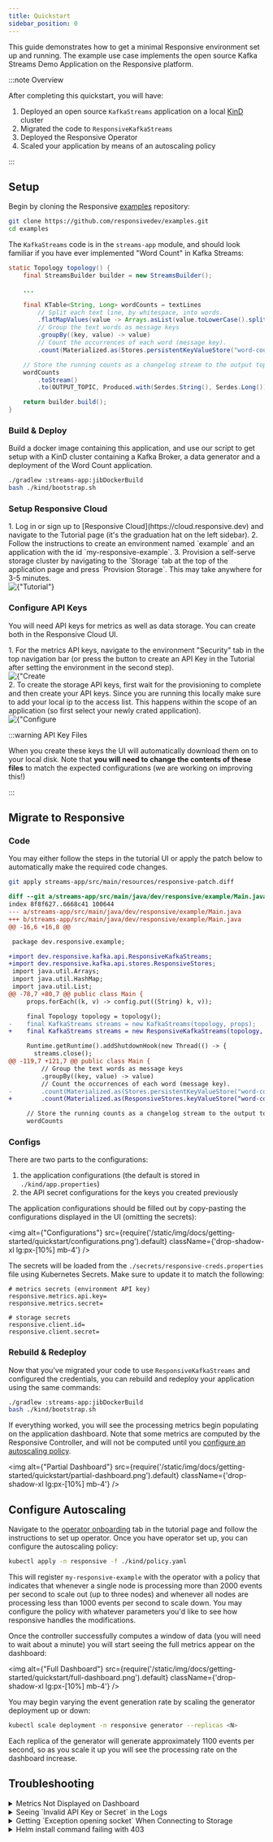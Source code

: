 ```yaml
---
title: Quickstart
sidebar_position: 0
---
```


This guide demonstrates how to get a minimal Responsive environment set up and running. The example
use case implements the open source Kafka Streams Demo Application on the Responsive platform.

:::note Overview

After completing this quickstart, you will have:

1. Deployed an open source `KafkaStreams` application on a local [KinD](https://kind.sigs.k8s.io/) cluster
1. Migrated the code to `ResponsiveKafkaStreams`
1. Deployed the Responsive Operator
1. Scaled your application by means of an autoscaling policy

:::

## Setup

Begin by cloning the Responsive [examples](https://github.com/responsivedev/examples.git) repository:

```bash
git clone https://github.com/responsivedev/examples.git
cd examples
```

The `KafkaStreams` code is in the `streams-app` module, and should look familiar if you have
ever implemented "Word Count" in Kafka Streams:

```java title='Main.java' showLineNumbers
static Topology topology() {
    final StreamsBuilder builder = new StreamsBuilder();

    ...

    final KTable<String, Long> wordCounts = textLines
        // Split each text line, by whitespace, into words.
        .flatMapValues(value -> Arrays.asList(value.toLowerCase().split("\\W+")))
        // Group the text words as message keys
        .groupBy((key, value) -> value)
        // Count the occurrences of each word (message key).
        .count(Materialized.as(Stores.persistentKeyValueStore("word-counts")));

    // Store the running counts as a changelog stream to the output topic.
    wordCounts
        .toStream()
        .to(OUTPUT_TOPIC, Produced.with(Serdes.String(), Serdes.Long()));

    return builder.build();
}
```

### Build & Deploy

Build a docker image containing this application, and use our script to get setup with a KinD
cluster containing a Kafka Broker, a data generator and a deployment of the Word Count application.

```bash
./gradlew :streams-app:jibDockerBuild
bash ./kind/bootstrap.sh
```

### Setup Responsive Cloud

<div className={'flex flex-col xl:grid xl:grid-cols-2 gap-4'}>
    <div>
        1. Log in or sign up to [Responsive Cloud](https://cloud.responsive.dev) and navigate to the
        Tutorial page (it's the graduation hat on the left sidebar).
        2. Follow the instructions to create an environment named `example` and an application with the id
        `my-responsive-example`.
        3. Provision a self-serve storage cluster by navigating to the `Storage` tab at the top of the
        application page and press `Provision Storage`. This may take anywhere for 3-5 minutes.
    </div>
    <img
        alt={"Tutorial"}
        src={require('/static/img/docs/getting-started/quickstart/tutorial.png').default}
        className={'drop-shadow-xl'} />
</div>

### Configure API Keys

You will need API keys for metrics as well as data storage. You can create both in the Responsive Cloud UI.

<div className={'flex flex-col xl:grid xl:grid-cols-2 gap-4 mb-4'}>
    <div>
        1. For the metrics API keys, navigate to the environment "Security" tab in the top navigation bar
        (or press the button to create an API Key in the Tutorial after setting the environment in the second step).
    </div>
    <img
        alt={"Create Metrics Key"}
        src={require('/static/img/docs/getting-started/quickstart/create-metrics-key.png').default}
        className={'drop-shadow-xl'} />
    <div>
        2. To create the storage API keys, first wait for the provisioning to complete and
        then create your API keys. Since you are running this locally make sure to add your local ip to the access list.
        This happens within the scope of an application (so first select your newly crated application).
    </div>
    <img
        alt={"Configure Storage"}
        src={require('/static/img/docs/getting-started/quickstart/configure-storage.png').default}
        className={'drop-shadow-xl'} />
</div>

:::warning API Key Files

When you create these keys the UI will automatically download them on to your local disk.
Note that **you will need to change the contents of these files** to match the expected configurations
(we are working on improving this!)

:::

## Migrate to Responsive

### Code

You may either follow the steps in the tutorial UI or apply the patch below to automatically make the
required code changes.
```bash
git apply streams-app/src/main/resources/responsive-patch.diff
```

```diff showLineNumbers title="responsive-patch.diff"
diff --git a/streams-app/src/main/java/dev/responsive/example/Main.java b/streams-app/src/main/java/dev/responsive/example/Main.java
index 8f8f627..6668c41 100644
--- a/streams-app/src/main/java/dev/responsive/example/Main.java
+++ b/streams-app/src/main/java/dev/responsive/example/Main.java
@@ -16,6 +16,8 @@

 package dev.responsive.example;

+import dev.responsive.kafka.api.ResponsiveKafkaStreams;
+import dev.responsive.kafka.api.stores.ResponsiveStores;
 import java.util.Arrays;
 import java.util.HashMap;
 import java.util.List;
@@ -78,7 +80,7 @@ public class Main {
     props.forEach((k, v) -> config.put((String) k, v));

     final Topology topology = topology();
-    final KafkaStreams streams = new KafkaStreams(topology, props);
+    final KafkaStreams streams = new ResponsiveKafkaStreams(topology, props);

     Runtime.getRuntime().addShutdownHook(new Thread(() -> {
       streams.close();
@@ -119,7 +121,7 @@ public class Main {
         // Group the text words as message keys
         .groupBy((key, value) -> value)
         // Count the occurrences of each word (message key).
-        .count(Materialized.as(Stores.persistentKeyValueStore("word-counts")));
+        .count(Materialized.as(ResponsiveStores.keyValueStore("word-counts")));

     // Store the running counts as a changelog stream to the output topic.
     wordCounts

```

### Configs

There are two parts to the configurations:

1. the application configurations (the default is stored in `./kind/app.properties`)
1. the API secret configurations for the keys you created previously

The application configurations should be filled out by copy-pasting the configurations
displayed in the UI (omitting the secrets):

<img
    alt={"Configurations"}
    src={require('/static/img/docs/getting-started/quickstart/configurations.png').default}
    className={'drop-shadow-xl lg:px-[10%] mb-4'} />

The secrets will be loaded from the `./secrets/responsive-creds.properties` file using
Kubernetes Secrets. Make sure to update it to match the following:

```properties showLineNumbers title="responsive-creds.properties"
# metrics secrets (environment API key)
responsive.metrics.api.key=
responsive.metrics.secret=

# storage secrets
responsive.client.id=
responsive.client.secret=
```

### Rebuild & Redeploy

Now that you've migrated your code to use `ResponsiveKafkaStreams` and configured
the credentials, you can rebuild and redeploy your application using the same
commands:

```bash
./gradlew :streams-app:jibDockerBuild
bash ./kind/bootstrap.sh
```

If everything worked, you will see the processing metrics begin populating on the
application dashboard. Note that some metrics are computed by the Responsive Controller,
and will not be computed until you [configure an autoscaling policy](#configure-autoscaling).

<img
    alt={"Partial Dashboard"}
    src={require('/static/img/docs/getting-started/quickstart/partial-dashboard.png').default}
    className={'drop-shadow-xl lg:px-[10%] mb-4'} />

## Configure Autoscaling

Navigate to the [operator onboarding](https://cloud.responsive.dev/tutorial?tab=operator)
tab in the tutorial page and follow the instructions to set up operator. Once you have
operator set up, you can configure the autoscaling policy:

```bash
kubectl apply -n responsive -f ./kind/policy.yaml
```

This will register `my-responsive-example` with the operator with a policy that indicates that
whenever a single node is processing more than 2000 events per second to scale out (up to three
nodes) and whenever all nodes are processing less than 1000 events per second to scale down. You
may configure the policy with whatever parameters you'd like to see how responsive handles the
modifications.

Once the controller successfully computes a window of data (you will need to wait about a minute)
you will start seeing the full metrics appear on the dashboard:

<img
    alt={"Full Dashboard"}
    src={require('/static/img/docs/getting-started/quickstart/full-dashboard.png').default}
    className={'drop-shadow-xl lg:px-[10%] mb-4'} />

You may begin varying the event generation rate by scaling the generator deployment up or down:

```bash
kubectl scale deployment -n responsive generator --replicas <N>
```

Each replica of the generator will generate approximately 1100 events per second, so as you scale
it up you will see the processing rate on the dashboard increase.

## Troubleshooting

<details>
    <summary className={'font-heading'}>Metrics Not Displayed on Dashboard</summary>
    <div>
    There are generally two types of issues that may cause this problem:

    1. You configured a different `responsive.applicaiton.id` in your Java app and in the Responsive UI
    1. You have a misconfigured credentials

    You can confirm the latter by checking the logs for the `example` deployment and look for
    any errors (such as `Invalid API Key or Secret`).

    ```bash
    kubectl logs -n responsive deployments/example
    ```
    </div>
</details>

<details>
    <summary className={'font-heading'}>Seeing `Invalid API Key or Secret` in the Logs</summary>
    <div>
        Make sure that you have properly configured `secrets/responsive-metrics-creds.properties` file.
        An example file looks like this:

        ```properties
        # Responsive API Credentials | responsive-kind

        responsive.metrics.api.key=ABCDEFGHIJKLMNOP
        responsive.metrics.secret=ABCDEFGHIJKLMNOPQRSTUVWXYZABCDEFG1234567890=

        ...
        ```
    </div>
</details>

<details>
    <summary className={'font-heading'}>Getting `Exception opening socket` When Connecting to Storage</summary>
    <div>
        Make sure that you have added your local public IP address to the whitelist in the Storage tab on
        https://cloud.responsive.dev.
    </div>
</details>

<details>
    <summary className={'font-heading'}>Helm install command failing with 403</summary>
    <div>
        Make sure that your docker credentials are valid. If you have previously logged into the public ECR
        it is likely that your credentials have expired. You can just log out of ECR:

        ```bash
        docker logout public.ecr.aws
        ```
    </div>
</details>

